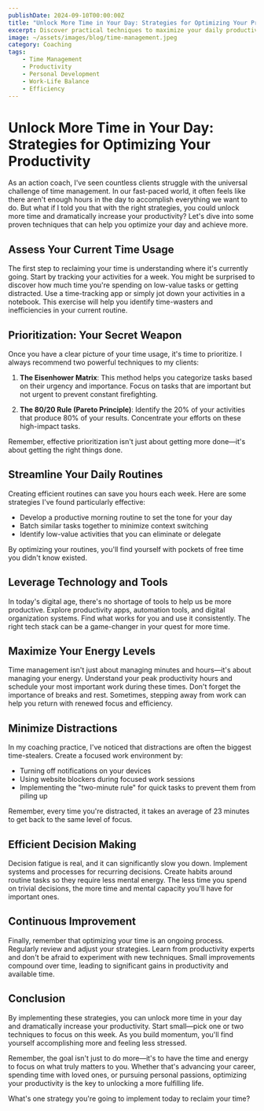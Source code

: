 ```yaml
---
publishDate: 2024-09-10T00:00:00Z
title: "Unlock More Time in Your Day: Strategies for Optimizing Your Productivity"
excerpt: Discover practical techniques to maximize your daily productivity and reclaim valuable time in your busy schedule.
image: ~/assets/images/blog/time-management.jpeg
category: Coaching
tags:
    - Time Management
    - Productivity
    - Personal Development
    - Work-Life Balance
    - Efficiency
---
```


# Unlock More Time in Your Day: Strategies for Optimizing Your Productivity

As an action coach, I've seen countless clients struggle with the universal challenge of time management. In our fast-paced world, it often feels like there aren't enough hours in the day to accomplish everything we want to do. But what if I told you that with the right strategies, you could unlock more time and dramatically increase your productivity? Let's dive into some proven techniques that can help you optimize your day and achieve more.

## Assess Your Current Time Usage

The first step to reclaiming your time is understanding where it's currently going. Start by tracking your activities for a week. You might be surprised to discover how much time you're spending on low-value tasks or getting distracted. Use a time-tracking app or simply jot down your activities in a notebook. This exercise will help you identify time-wasters and inefficiencies in your current routine.

## Prioritization: Your Secret Weapon

Once you have a clear picture of your time usage, it's time to prioritize. I always recommend two powerful techniques to my clients:

1. **The Eisenhower Matrix**: This method helps you categorize tasks based on their urgency and importance. Focus on tasks that are important but not urgent to prevent constant firefighting.

2. **The 80/20 Rule (Pareto Principle)**: Identify the 20% of your activities that produce 80% of your results. Concentrate your efforts on these high-impact tasks.

Remember, effective prioritization isn't just about getting more done—it's about getting the right things done.

## Streamline Your Daily Routines

Creating efficient routines can save you hours each week. Here are some strategies I've found particularly effective:

- Develop a productive morning routine to set the tone for your day
- Batch similar tasks together to minimize context switching
- Identify low-value activities that you can eliminate or delegate

By optimizing your routines, you'll find yourself with pockets of free time you didn't know existed.

## Leverage Technology and Tools

In today's digital age, there's no shortage of tools to help us be more productive. Explore productivity apps, automation tools, and digital organization systems. Find what works for you and use it consistently. The right tech stack can be a game-changer in your quest for more time.

## Maximize Your Energy Levels

Time management isn't just about managing minutes and hours—it's about managing your energy. Understand your peak productivity hours and schedule your most important work during these times. Don't forget the importance of breaks and rest. Sometimes, stepping away from work can help you return with renewed focus and efficiency.

## Minimize Distractions

In my coaching practice, I've noticed that distractions are often the biggest time-stealers. Create a focused work environment by:

- Turning off notifications on your devices
- Using website blockers during focused work sessions
- Implementing the "two-minute rule" for quick tasks to prevent them from piling up

Remember, every time you're distracted, it takes an average of 23 minutes to get back to the same level of focus.

## Efficient Decision Making

Decision fatigue is real, and it can significantly slow you down. Implement systems and processes for recurring decisions. Create habits around routine tasks so they require less mental energy. The less time you spend on trivial decisions, the more time and mental capacity you'll have for important ones.

## Continuous Improvement

Finally, remember that optimizing your time is an ongoing process. Regularly review and adjust your strategies. Learn from productivity experts and don't be afraid to experiment with new techniques. Small improvements compound over time, leading to significant gains in productivity and available time.

## Conclusion

By implementing these strategies, you can unlock more time in your day and dramatically increase your productivity. Start small—pick one or two techniques to focus on this week. As you build momentum, you'll find yourself accomplishing more and feeling less stressed.

Remember, the goal isn't just to do more—it's to have the time and energy to focus on what truly matters to you. Whether that's advancing your career, spending time with loved ones, or pursuing personal passions, optimizing your productivity is the key to unlocking a more fulfilling life.

What's one strategy you're going to implement today to reclaim your time?
